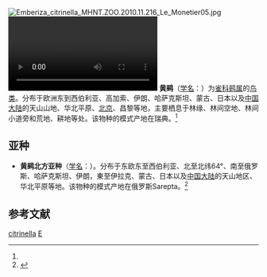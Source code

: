 {{Speciesbox
| name = 黄鹀
| status = 
| status_system = 
| image = Yellowhammer.jpg
| image_caption = 雄性黄鹀
| image2              = Yellowhammer (Emberiza citrinella) (W1CDR0001422 BD1).ogg
| image2_caption      = 在英格兰[[德文郡|德文郡]]录制到的鸟鸣
| range_map           = Emberizacitronella3.png
| range_map_caption   = 
<div style="text-align:left;"><big>{{Legend2|#FFFF00| 夏季的繁殖访客|border=1px solid #aaa}}<br/> {{Legend2|#00FF00| 全年居民|border=1px solid #aaa}} <br/>{{Legend2|#79A7FF| 冬季的访客|border=1px solid #aaa}}</big></div>近似的自然范围
| genus = Emberiza
| species = citrinella
| authority = ([[卡尔·林奈|Linnaeus]])<ref name='id4217'>{{cite web| url =http://www.bioinfo.cn/db05/BjdwSpecies.php?action=view&id=4217| title =黄鹀| work =《中国动物物种编目数据库》| publisher =中国科学院微生物研究所| author =中国科学院动物研究所| accessdate =2009-04-04| deadurl =yes| archiveurl =https://web.archive.org/web/20160305042030/http://www.bioinfo.cn/db05/BjdwSpecies.php?action=view&id=4217| archivedate =2016-03-05}}</ref>
}}
[[File:Emberiza_citrinella_MHNT.ZOO.2010.11.216_Le_Monetier05.jpg|thumb]]
[[File:Zingende_geelgors-4961611.webm|thumb]]
'''黄鹀'''（[[学名|学名]]：{{lang|la|''Emberiza citrinella''}}）为[[雀科|雀科]][[鹀属|鹀属]]的[[鸟类|鸟类]]。分布于欧洲东到西伯利亚、高加索、伊朗、哈萨克斯坦、蒙古、日本以及[[中国大陆|中国大陆]]的天山山地、华北平原、[[北京|北京]]、昌黎等地，主要栖息于林缘、林间空地、林间小道旁和荒地、耕地等处。该物种的模式产地在瑞典。<ref name='id4217'/>

== 亚种 ==
* '''黄鹀北方亚种'''（[[学名|学名]]：{{lang|la|''Emberiza citrinella erythrogenys''}}）。分布于东欧东至西伯利亚、北至北纬64°、南至俄罗斯、哈萨克斯坦、伊朗，東至伊拉克、蒙古、日本以及[[中国大陆|中国大陆]]的天山地区、华北平原等地。该物种的模式产地在俄罗斯Sarepta。<ref name='id4218'>{{cite web| url =http://www.bioinfo.cn/db05/BjdwSpecies.php?action=view&id=4218| title =黄鹀北方亚种| work =《中国动物物种编目数据库》| publisher =中国科学院微生物研究所| author =中国科学院动物研究所| accessdate =2009-04-04| deadurl =yes| archiveurl =https://web.archive.org/web/20160305041445/http://www.bioinfo.cn/db05/BjdwSpecies.php?action=view&id=4218| archivedate =2016-03-05}}</ref>

== 参考文献 ==
{{reflist}}

{{Authority control}}
{{Taxonbar|from=Q26205}}

[[Category:鹀属|citrinella]]
[[Category:1758年描述的鳥類|E]]

{{雀形目小作品}}
